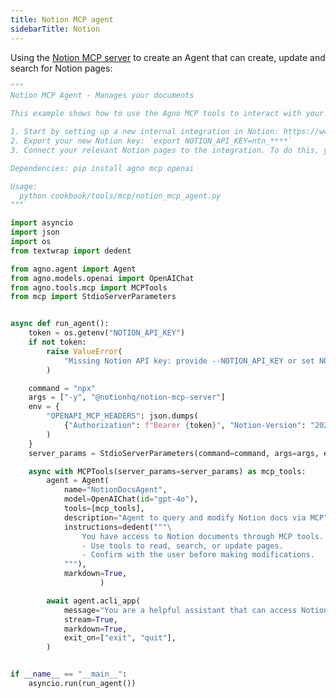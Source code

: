 ```yaml
---
title: Notion MCP agent
sidebarTitle: Notion
---
```



Using the [Notion MCP server](https://github.com/makenotion/notion-mcp-server) to create an Agent that can create, update and search for Notion pages:

```python
"""
Notion MCP Agent - Manages your documents

This example shows how to use the Agno MCP tools to interact with your Notion workspace.

1. Start by setting up a new internal integration in Notion: https://www.notion.so/profile/integrations
2. Export your new Notion key: `export NOTION_API_KEY=ntn_****`
3. Connect your relevant Notion pages to the integration. To do this, you'll need to visit that page, and click on the 3 dots, and select "Connect to integration".

Dependencies: pip install agno mcp openai

Usage:
  python cookbook/tools/mcp/notion_mcp_agent.py
"""

import asyncio
import json
import os
from textwrap import dedent

from agno.agent import Agent
from agno.models.openai import OpenAIChat
from agno.tools.mcp import MCPTools
from mcp import StdioServerParameters


async def run_agent():
    token = os.getenv("NOTION_API_KEY")
    if not token:
        raise ValueError(
            "Missing Notion API key: provide --NOTION_API_KEY or set NOTION_API_KEY environment variable"
        )

    command = "npx"
    args = ["-y", "@notionhq/notion-mcp-server"]
    env = {
        "OPENAPI_MCP_HEADERS": json.dumps(
            {"Authorization": f"Bearer {token}", "Notion-Version": "2022-06-28"}
        )
    }
    server_params = StdioServerParameters(command=command, args=args, env=env)

    async with MCPTools(server_params=server_params) as mcp_tools:
        agent = Agent(
            name="NotionDocsAgent",
            model=OpenAIChat(id="gpt-4o"),
            tools=[mcp_tools],
            description="Agent to query and modify Notion docs via MCP",
            instructions=dedent("""\
                You have access to Notion documents through MCP tools.
                - Use tools to read, search, or update pages.
                - Confirm with the user before making modifications.
            """),
            markdown=True,
                    )

        await agent.acli_app(
            message="You are a helpful assistant that can access Notion workspaces and pages.",
            stream=True,
            markdown=True,
            exit_on=["exit", "quit"],
        )


if __name__ == "__main__":
    asyncio.run(run_agent())
```

